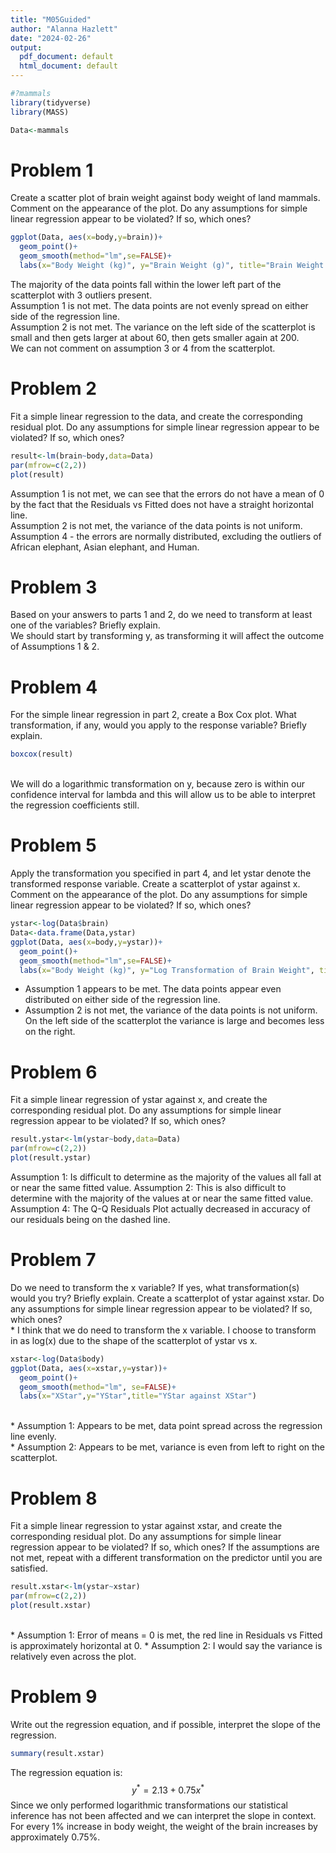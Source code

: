 ```yaml
---
title: "M05Guided"
author: "Alanna Hazlett"
date: "2024-02-26"
output:
  pdf_document: default
  html_document: default
---
```

```r
#?mammals
library(tidyverse)
library(MASS)
```

```r
Data<-mammals
```
# Problem 1

Create a scatter plot of brain weight against body weight of land mammals. Comment
on the appearance of the plot. Do any assumptions for simple linear regression appear
to be violated? If so, which ones?

```r
ggplot(Data, aes(x=body,y=brain))+
  geom_point()+
  geom_smooth(method="lm",se=FALSE)+
  labs(x="Body Weight (kg)", y="Brain Weight (g)", title="Brain Weight against Body Weight")
```
The majority of the data points fall within the lower left part of the scatterplot with 3 outliers present.\
Assumption 1 is not met. The data points are not evenly spread on either side of the regression line.\
Assumption 2 is not met. The variance on the left side of the scatterplot is small and then gets larger at about 60, then gets smaller again at 200.\
We can not comment on assumption 3 or 4 from the scatterplot.\

# Problem 2

Fit a simple linear regression to the data, and create the corresponding residual plot.
Do any assumptions for simple linear regression appear to be violated? If so, which
ones?
```r
result<-lm(brain~body,data=Data)
par(mfrow=c(2,2))
plot(result)
```
Assumption 1 is not met, we can see that the errors do not have a mean of 0 by the fact that the Residuals vs Fitted does not have a straight horizontal line.\
Assumption 2 is not met, the variance of the data points is not uniform.\
Assumption 4 - the errors are normally distributed, excluding the outliers of African elephant, Asian elephant, and Human. 

# Problem 3

Based on your answers to parts 1 and 2, do we need to transform at least one of the variables? Briefly explain.\
We should start by transforming y, as transforming it will affect the outcome of Assumptions 1 & 2.\

# Problem 4

For the simple linear regression in part 2, create a Box Cox plot. What transformation,
if any, would you apply to the response variable? Briefly explain.
```r
boxcox(result)
```
\
We will do a logarithmic transformation on y, because zero is within our confidence interval for lambda and this will allow us to be able to interpret the regression coefficients still.\

# Problem 5

Apply the transformation you specified in part 4, and let ystar denote the transformed
response variable. Create a scatterplot of ystar against x. Comment on the appearance
of the plot. Do any assumptions for simple linear regression appear to be violated? If
so, which ones?
```r
ystar<-log(Data$brain)
Data<-data.frame(Data,ystar)
ggplot(Data, aes(x=body,y=ystar))+
  geom_point()+
  geom_smooth(method="lm",se=FALSE)+
  labs(x="Body Weight (kg)", y="Log Transformation of Brain Weight", title="Ystar against Body Weight")
```
* Assumption 1 appears to be met. The data points appear even distributed on either side of the regression line.\
* Assumption 2 is not met, the variance of the data points is not uniform. On the left side of the scatterplot the variance is large and becomes less on the right.\

# Problem 6 

Fit a simple linear regression of ystar against x, and create the corresponding residual
plot. Do any assumptions for simple linear regression appear to be violated? If so,
which ones?

```r
result.ystar<-lm(ystar~body,data=Data)
par(mfrow=c(2,2))
plot(result.ystar)
```
Assumption 1: Is difficult to determine as the majority of the values all fall at or near the same fitted value. 
Assumption 2: This is also difficult to determine with the majority of the values at or near the same fitted value. 
Assumption 4: The Q-Q Residuals Plot actually decreased in accuracy of our residuals being on the dashed line. 

# Problem 7 

Do we need to transform the x variable? If yes, what transformation(s) would you try?
Briefly explain. Create a scatterplot of ystar against xstar. Do any assumptions for simple
linear regression appear to be violated? If so, which ones?\
* I think that we do need to transform the x variable. I choose to transform in as log(x) due to the shape of the scatterplot of ystar vs x.
```r
xstar<-log(Data$body)
ggplot(Data, aes(x=xstar,y=ystar))+
  geom_point()+
  geom_smooth(method="lm", se=FALSE)+
  labs(x="XStar",y="YStar",title="YStar against XStar")
```
\
* Assumption 1: Appears to be met, data point spread across the regression line evenly.\
* Assumption 2: Appears to be met, variance is even from left to right on the scatterplot. 

# Problem 8

Fit a simple linear regression to ystar against xstar, and create the corresponding residual
plot. Do any assumptions for simple linear regression appear to be violated? If so,
which ones? If the assumptions are not met, repeat with a different transformation on
the predictor until you are satisfied.

```r
result.xstar<-lm(ystar~xstar)
par(mfrow=c(2,2))
plot(result.xstar)
```
\
* Assumption 1: Error of means = 0 is met, the red line in Residuals vs Fitted is approximately horizontal at 0. 
* Assumption 2: I would say the variance is relatively even across the plot. 

# Problem 9

Write out the regression equation, and if possible, interpret the slope of the regression.

```r
summary(result.xstar)
```
The regression equation is: 
$$y^* = 2.13 + 0.75x^*$$ 
Since we only performed logarithmic transformations our statistical inference has not been affected and we can interpret the slope in context.\
For every 1% increase in body weight, the weight of the brain increases by approximately 0.75%.









